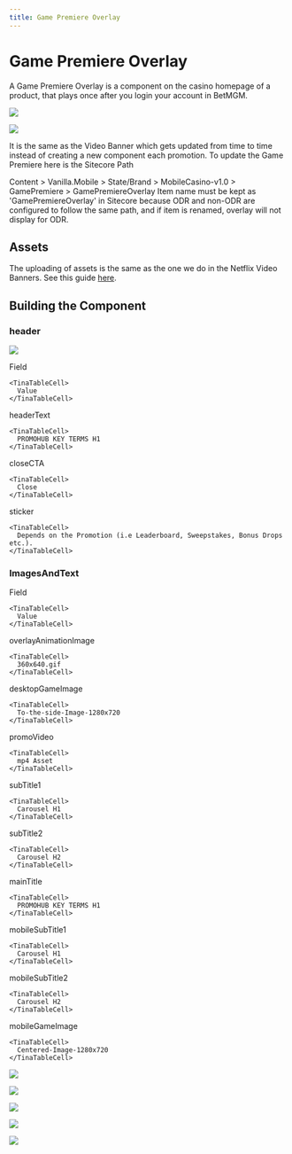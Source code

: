 ```yaml
---
title: Game Premiere Overlay
---
```


# Game Premiere Overlay

A Game Premiere Overlay is a component on the casino homepage of a product, that plays once after you login your account in BetMGM.

![](https://res.cloudinary.com/dlfu36fiw/image/upload/v1746682222/builds/game-premiere-overlay/GamePremiere_Image1_nwgneb.png)

![](https://res.cloudinary.com/dlfu36fiw/image/upload/v1746683926/builds/game-premiere-overlay/GamePremiere_Image3_a4zg1i.png)

It is the same as the Video Banner which gets updated from time to time instead of creating a new component each promotion. To update the Game Premiere here is the Sitecore Path

<Admonition type="info" title="SiteCore Path">
  Content > Vanilla.Mobile > State/Brand > MobileCasino-v1.0 > GamePremiere > GamePremiereOverlay
</Admonition>

<Admonition type="info" title="Note">
  Item name must be kept as 'GamePremiereOverlay' in Sitecore because ODR and non-ODR are configured to follow the same path, and if item is renamed, overlay will not display for ODR.
</Admonition>

## Assets

The uploading of assets is the same as the one we do in the Netflix Video Banners. See this guide [here](https://betmgm-manila-cms-docs.netlify.app/docs/builds/assets-uploading/#uploading-mp4-file-for-video-banner "here").

## Building the Component

### header

![](https://res.cloudinary.com/dlfu36fiw/image/upload/v1746683922/builds/game-premiere-overlay/GamePremiere_Image2_nmekwi.png)

<TinaTable topHeader={true}>
  <TinaTableRow>
    <TinaTableCell>
      Field
    </TinaTableCell>

    <TinaTableCell>
      Value
    </TinaTableCell>
  </TinaTableRow>

  <TinaTableRow>
    <TinaTableCell>
      headerText
    </TinaTableCell>

    <TinaTableCell>
      PROMOHUB KEY TERMS H1
    </TinaTableCell>
  </TinaTableRow>

  <TinaTableRow>
    <TinaTableCell>
      closeCTA
    </TinaTableCell>

    <TinaTableCell>
      Close
    </TinaTableCell>
  </TinaTableRow>

  <TinaTableRow>
    <TinaTableCell>
      sticker
    </TinaTableCell>

    <TinaTableCell>
      Depends on the Promotion (i.e Leaderboard, Sweepstakes, Bonus Drops etc.).
    </TinaTableCell>
  </TinaTableRow>
</TinaTable>

### ImagesAndText

<TinaTable topHeader={true}>
  <TinaTableRow>
    <TinaTableCell>
      Field
    </TinaTableCell>

    <TinaTableCell>
      Value
    </TinaTableCell>
  </TinaTableRow>

  <TinaTableRow>
    <TinaTableCell>
      overlayAnimationImage
    </TinaTableCell>

    <TinaTableCell>
      360x640.gif
    </TinaTableCell>
  </TinaTableRow>

  <TinaTableRow>
    <TinaTableCell>
      desktopGameImage
    </TinaTableCell>

    <TinaTableCell>
      To-the-side-Image-1280x720
    </TinaTableCell>
  </TinaTableRow>

  <TinaTableRow>
    <TinaTableCell>
      promoVideo
    </TinaTableCell>

    <TinaTableCell>
      mp4 Asset
    </TinaTableCell>
  </TinaTableRow>

  <TinaTableRow>
    <TinaTableCell>
      subTitle1
    </TinaTableCell>

    <TinaTableCell>
      Carousel H1
    </TinaTableCell>
  </TinaTableRow>

  <TinaTableRow>
    <TinaTableCell>
      subTitle2
    </TinaTableCell>

    <TinaTableCell>
      Carousel H2
    </TinaTableCell>
  </TinaTableRow>

  <TinaTableRow>
    <TinaTableCell>
      mainTitle
    </TinaTableCell>

    <TinaTableCell>
      PROMOHUB KEY TERMS H1
    </TinaTableCell>
  </TinaTableRow>

  <TinaTableRow>
    <TinaTableCell>
      mobileSubTitle1
    </TinaTableCell>

    <TinaTableCell>
      Carousel H1
    </TinaTableCell>
  </TinaTableRow>

  <TinaTableRow>
    <TinaTableCell>
      mobileSubTitle2
    </TinaTableCell>

    <TinaTableCell>
      Carousel H2
    </TinaTableCell>
  </TinaTableRow>

  <TinaTableRow>
    <TinaTableCell>
      mobileGameImage
    </TinaTableCell>

    <TinaTableCell>
      Centered-Image-1280x720
    </TinaTableCell>
  </TinaTableRow>
</TinaTable>

![](https://res.cloudinary.com/dlfu36fiw/image/upload/v1746683934/builds/game-premiere-overlay/GamePremiere_overlayanimationimage_ohs9ke.png)

![](https://res.cloudinary.com/dlfu36fiw/image/upload/v1746683937/builds/game-premiere-overlay/GamePremiere_desktopgameimage_ddyxmj.png)

![](https://res.cloudinary.com/dlfu36fiw/image/upload/v1746684873/builds/game-premiere-overlay/GamePremiere_prmovideo_honzoq.png)

![](https://res.cloudinary.com/dlfu36fiw/image/upload/v1746684870/builds/game-premiere-overlay/GamePremiere_maintitle_hokwaw.png)

![](https://res.cloudinary.com/dlfu36fiw/image/upload/v1746683930/builds/game-premiere-overlay/GamePremiere_mobilegameimage_eot9g8.png)
